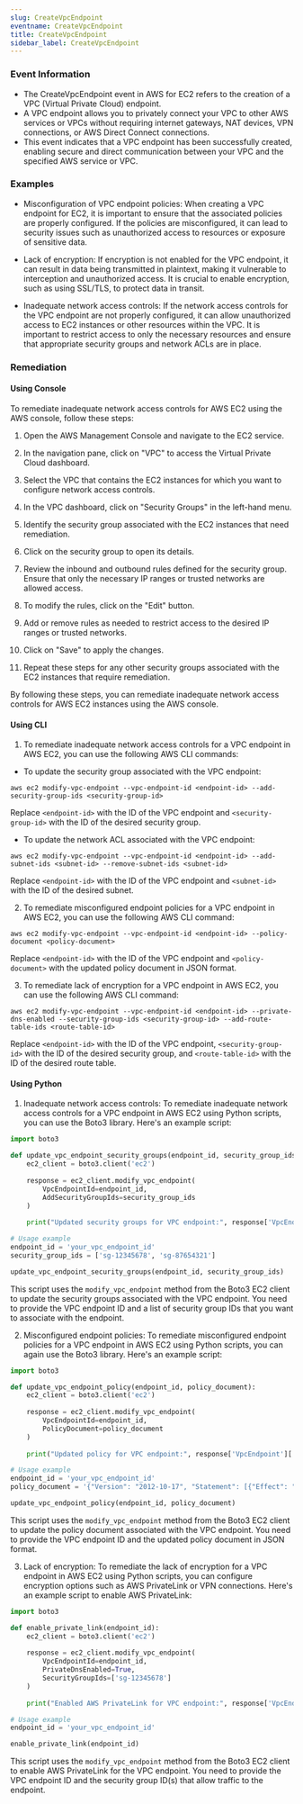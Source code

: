 ```yaml
--- 
slug: CreateVpcEndpoint
eventname: CreateVpcEndpoint
title: CreateVpcEndpoint
sidebar_label: CreateVpcEndpoint
---
```

                       
### Event Information

- The CreateVpcEndpoint event in AWS for EC2 refers to the creation of a VPC (Virtual Private Cloud) endpoint. 
- A VPC endpoint allows you to privately connect your VPC to other AWS services or VPCs without requiring internet gateways, NAT devices, VPN connections, or AWS Direct Connect connections. 
- This event indicates that a VPC endpoint has been successfully created, enabling secure and direct communication between your VPC and the specified AWS service or VPC.


### Examples

- Misconfiguration of VPC endpoint policies: When creating a VPC endpoint for EC2, it is important to ensure that the associated policies are properly configured. If the policies are misconfigured, it can lead to security issues such as unauthorized access to resources or exposure of sensitive data.

- Lack of encryption: If encryption is not enabled for the VPC endpoint, it can result in data being transmitted in plaintext, making it vulnerable to interception and unauthorized access. It is crucial to enable encryption, such as using SSL/TLS, to protect data in transit.

- Inadequate network access controls: If the network access controls for the VPC endpoint are not properly configured, it can allow unauthorized access to EC2 instances or other resources within the VPC. It is important to restrict access to only the necessary resources and ensure that appropriate security groups and network ACLs are in place.

### Remediation

#### Using Console

To remediate inadequate network access controls for AWS EC2 using the AWS console, follow these steps:

1. Open the AWS Management Console and navigate to the EC2 service.

2. In the navigation pane, click on "VPC" to access the Virtual Private Cloud dashboard.

3. Select the VPC that contains the EC2 instances for which you want to configure network access controls.

4. In the VPC dashboard, click on "Security Groups" in the left-hand menu.

5. Identify the security group associated with the EC2 instances that need remediation.

6. Click on the security group to open its details.

7. Review the inbound and outbound rules defined for the security group. Ensure that only the necessary IP ranges or trusted networks are allowed access.

8. To modify the rules, click on the "Edit" button.

9. Add or remove rules as needed to restrict access to the desired IP ranges or trusted networks.

10. Click on "Save" to apply the changes.

11. Repeat these steps for any other security groups associated with the EC2 instances that require remediation.

By following these steps, you can remediate inadequate network access controls for AWS EC2 instances using the AWS console.

#### Using CLI

1. To remediate inadequate network access controls for a VPC endpoint in AWS EC2, you can use the following AWS CLI commands:

- To update the security group associated with the VPC endpoint:
```
aws ec2 modify-vpc-endpoint --vpc-endpoint-id <endpoint-id> --add-security-group-ids <security-group-id>
```
Replace `<endpoint-id>` with the ID of the VPC endpoint and `<security-group-id>` with the ID of the desired security group.

- To update the network ACL associated with the VPC endpoint:
```
aws ec2 modify-vpc-endpoint --vpc-endpoint-id <endpoint-id> --add-subnet-ids <subnet-id> --remove-subnet-ids <subnet-id>
```
Replace `<endpoint-id>` with the ID of the VPC endpoint and `<subnet-id>` with the ID of the desired subnet.

2. To remediate misconfigured endpoint policies for a VPC endpoint in AWS EC2, you can use the following AWS CLI command:

```
aws ec2 modify-vpc-endpoint --vpc-endpoint-id <endpoint-id> --policy-document <policy-document>
```
Replace `<endpoint-id>` with the ID of the VPC endpoint and `<policy-document>` with the updated policy document in JSON format.

3. To remediate lack of encryption for a VPC endpoint in AWS EC2, you can use the following AWS CLI command:

```
aws ec2 modify-vpc-endpoint --vpc-endpoint-id <endpoint-id> --private-dns-enabled --security-group-ids <security-group-id> --add-route-table-ids <route-table-id>
```
Replace `<endpoint-id>` with the ID of the VPC endpoint, `<security-group-id>` with the ID of the desired security group, and `<route-table-id>` with the ID of the desired route table.

#### Using Python

1. Inadequate network access controls: To remediate inadequate network access controls for a VPC endpoint in AWS EC2 using Python scripts, you can use the Boto3 library. Here's an example script:

```python
import boto3

def update_vpc_endpoint_security_groups(endpoint_id, security_group_ids):
    ec2_client = boto3.client('ec2')
    
    response = ec2_client.modify_vpc_endpoint(
        VpcEndpointId=endpoint_id,
        AddSecurityGroupIds=security_group_ids
    )
    
    print("Updated security groups for VPC endpoint:", response['VpcEndpoint']['VpcEndpointId'])

# Usage example
endpoint_id = 'your_vpc_endpoint_id'
security_group_ids = ['sg-12345678', 'sg-87654321']

update_vpc_endpoint_security_groups(endpoint_id, security_group_ids)
```

This script uses the `modify_vpc_endpoint` method from the Boto3 EC2 client to update the security groups associated with the VPC endpoint. You need to provide the VPC endpoint ID and a list of security group IDs that you want to associate with the endpoint.

2. Misconfigured endpoint policies: To remediate misconfigured endpoint policies for a VPC endpoint in AWS EC2 using Python scripts, you can again use the Boto3 library. Here's an example script:

```python
import boto3

def update_vpc_endpoint_policy(endpoint_id, policy_document):
    ec2_client = boto3.client('ec2')
    
    response = ec2_client.modify_vpc_endpoint(
        VpcEndpointId=endpoint_id,
        PolicyDocument=policy_document
    )
    
    print("Updated policy for VPC endpoint:", response['VpcEndpoint']['VpcEndpointId'])

# Usage example
endpoint_id = 'your_vpc_endpoint_id'
policy_document = '{"Version": "2012-10-17", "Statement": [{"Effect": "Allow", "Principal": "*", "Action": "*", "Resource": "*"}]}'

update_vpc_endpoint_policy(endpoint_id, policy_document)
```

This script uses the `modify_vpc_endpoint` method from the Boto3 EC2 client to update the policy document associated with the VPC endpoint. You need to provide the VPC endpoint ID and the updated policy document in JSON format.

3. Lack of encryption: To remediate the lack of encryption for a VPC endpoint in AWS EC2 using Python scripts, you can configure encryption options such as AWS PrivateLink or VPN connections. Here's an example script to enable AWS PrivateLink:

```python
import boto3

def enable_private_link(endpoint_id):
    ec2_client = boto3.client('ec2')
    
    response = ec2_client.modify_vpc_endpoint(
        VpcEndpointId=endpoint_id,
        PrivateDnsEnabled=True,
        SecurityGroupIds=['sg-12345678']
    )
    
    print("Enabled AWS PrivateLink for VPC endpoint:", response['VpcEndpoint']['VpcEndpointId'])

# Usage example
endpoint_id = 'your_vpc_endpoint_id'

enable_private_link(endpoint_id)
```

This script uses the `modify_vpc_endpoint` method from the Boto3 EC2 client to enable AWS PrivateLink for the VPC endpoint. You need to provide the VPC endpoint ID and the security group ID(s) that allow traffic to the endpoint.


 